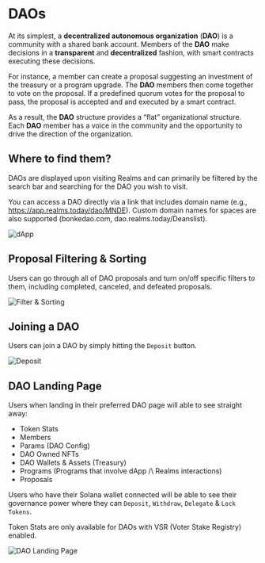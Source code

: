 
# DAOs

At its simplest, a **decentralized autonomous organization** (**DAO**) is a community with a shared bank account. Members of the **DAO** make decisions in a **transparent** and **decentralized** fashion, with smart contracts executing these decisions.

For instance, a member can create a proposal suggesting an investment of the treasury or a program upgrade. The **DAO** members then come together to vote on the proposal. If a predefined quorum votes for the proposal to pass, the proposal is accepted and and executed by a smart contract.

As a result, the **DAO** structure provides a “flat” organizational structure. Each **DAO** member has a voice in the community and the opportunity to drive the direction of the organization.

## Where to find them?

DAOs are displayed upon visiting Realms and can primarily be filtered by the search bar and searching for the DAO you wish to visit.

You can access a DAO directly via a link that includes domain name (e.g., https://app.realms.today/dao/MNDE). Custom domain names for spaces are also supported (bonkedao.com, dao.realms.today/Deanslist).

![dApp](../source/realms_dapp.png)

## Proposal Filtering & Sorting

Users can go through all of DAO proposals and turn on/off specific filters to them, including completed, canceled, and defeated proposals.

![Filter & Sorting](../source/realms_filtering.png)

## Joining a DAO

Users can join a DAO by simply hitting the `Deposit` button.

![Deposit](../source/realms_deposit.png)

## DAO Landing Page

Users when landing in their preferred DAO page will able to see straight away:

- Token Stats
- Members
- Params (DAO Config)
- DAO Owned NFTs
- DAO Wallets & Assets (Treasury)
- Programs (Programs that involve dApp /\ Realms interactions)
- Proposals

Users who have their Solana wallet connected will be able to see their governance power where they can `Deposit`, `Withdraw`, `Delegate` & `Lock Tokens`.

<Callout type="info" emoji="ℹ️">
Token Stats are only available for DAOs with VSR (Voter Stake Registry) enabled.
</Callout>

![DAO Landing Page](../source/realms_dao.png)